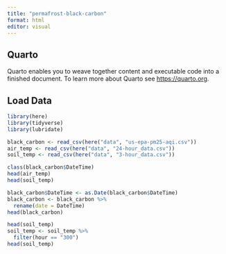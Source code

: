 ```yaml
---
title: "permafrost-black-carbon"
format: html
editor: visual
---
```


## Quarto

Quarto enables you to weave together content and executable code into a finished document. To learn more about Quarto see <https://quarto.org>.

## Load Data

```r
library(here)
library(tidyverse)
library(lubridate)
```

```r
black_carbon <- read_csv(here("data", "us-epa-pm25-aqi.csv"))
air_temp <- read_csv(here("data", "24-hour_data.csv"))
soil_temp <- read_csv(here("data", "3-hour_data.csv"))
```

```r
class(black_carbon$DateTime)
head(air_temp)
head(soil_temp)
```

```r
black_carbon$DateTime <- as.Date(black_carbon$DateTime) 
black_carbon <- black_carbon %>% 
  rename(date = DateTime)
head(black_carbon)
```

```r
head(soil_temp)
soil_temp <- soil_temp %>% 
  filter(hour == "300")
head(soil_temp)

```
